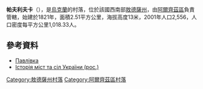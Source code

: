 {{expand|time=2016-09-03T09:57:41+00:00}}
{{coord|45|57|56|N|29|29|14|E|scale:30000|display=title}}

'''帕夫利夫卡'''（{{lang-uk|Павлівка}}），是[[烏克蘭|烏克蘭]]的村落，位於該國西南部[[敖德薩州|敖德薩州]]，由[[阿爾齊茲區|阿爾齊茲區]]負責管轄，始建於1821年，面積2.51平方公里，海拔高度13米，2001年人口2,556，人口密度每平方公里1,018.33人。

==參考資料==
* [http://w1.c1.rada.gov.ua/pls/z7502/A005?rdat1=09.07.2011&rf7571=23620 Павлівка]{{dead link|date=2018年2月 |bot=InternetArchiveBot |fix-attempted=yes }}
* [https://web.archive.org/web/20101118032701/http://www.igsu.org.ua/Odesskaja.obl/Arcizskij.rajon/Pavlovka.html Історія міст та сіл України (рос.)]

{{DEFAULTSORT:Павлівка}}
[[Category:敖德薩州村落|Category:敖德薩州村落]]
[[Category:阿爾齊茲區村落|Category:阿爾齊茲區村落]]


{{Odessa-geo-stub}}